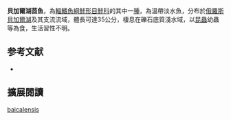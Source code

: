 {{Speciesbox
| name = 貝加爾湖茴魚
| image = 
| image_width = 250px
| status = NE
| status_system = IUCN3.1
| genus = Thymallus
| species = baicalensis
| authority = [[Dybowski|Dybowski]], 1874
| synonyms = *''Thymallus arcticus baicalensis'',Dybowski, 1874
}}

'''貝加爾湖茴魚'''，為[[輻鰭魚綱|輻鰭魚綱]][[鮭形目|鮭形目]][[鮭科|鮭科]]的其中一[[種|種]]，為溫帶淡水魚，分布於[[俄羅斯|俄羅斯]][[貝加爾湖|貝加爾湖]]及其支流流域，體長可達35公分，棲息在礫石底質淺水域，以[[昆蟲|昆蟲]]幼蟲等為食，生活習性不明。

==参考文献==
*{{FishBase_species|genus=Thymallus|species=baicalensis|year=2015|month=11}}
== 擴展閱讀 ==
{{refbegin}}
{{wikispecies-inline|Thymallus baicalensis|貝加爾湖茴魚}}
{{refend}}
{{Taxonbar|from=Q3768305}}

[[Category:茴魚屬|baicalensis]]